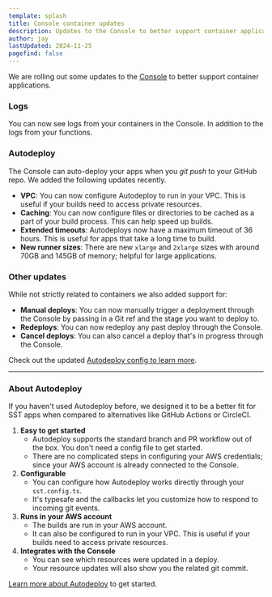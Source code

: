 ```yaml
---
template: splash
title: Console container updates
description: Updates to the Console to better support container applications.
author: jay
lastUpdated: 2024-11-25
pagefind: false
---
```


We are rolling out some updates to the [Console](/docs/console) to better support container applications.

### Logs

You can now see logs from your containers in the Console. In addition to the logs from your functions.

### Autodeploy

The Console can auto-deploy your apps when you _git push_ to your GitHub repo. We added the following updates recently.

- **VPC**: You can now configure Autodeploy to run in your VPC. This is useful if your builds need to access private resources.
- **Caching**: You can now configure files or directories to be cached as a part of your build process. This can help speed up builds.
- **Extended timeouts**: Autodeploys now have a maximum timeout of 36 hours. This is useful for apps that take a long time to build.
- **New runner sizes**: There are new `xlarge` and `2xlarge` sizes with around 70GB and 145GB of memory; helpful for large applications.

### Other updates

While not strictly related to containers we also added support for:

- **Manual deploys**: You can now manually trigger a deployment through the Console by passing in a Git ref and the stage you want to deploy to.
- **Redeploys**: You can now redeploy any past deploy through the Console.
- **Cancel deploys**: You can also cancel a deploy that's in progress through the Console.

Check out the updated [Autodeploy config to learn more](/docs/reference/config#console-autodeploy).

---

### About Autodeploy

If you haven't used Autodeploy before, we designed it to be a better fit for SST apps when compared to alternatives like GitHub Actions or CircleCI.

1. **Easy to get started**
   - Autodeploy supports the standard branch and PR workflow out of the box. You don't need a config file to get started.
   - There are no complicated steps in configuring your AWS credentials; since your AWS account is already connected to the Console.
2. **Configurable**
   - You can configure how Autodeploy works directly through your `sst.config.ts`.
   - It's typesafe and the callbacks let you customize how to respond to incoming git events.
3. **Runs in your AWS account**
   - The builds are run in your AWS account.
   - It can also be configured to run in your VPC. This is useful if your builds need to access private resources.
4. **Integrates with the Console**
   - You can see which resources were updated in a deploy.
   - Your resource updates will also show you the related git commit.

[Learn more about Autodeploy](/docs/console#autodeploy) to get started.
